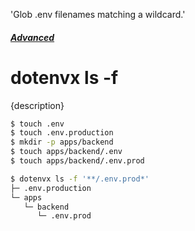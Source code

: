   'Glob .env filenames matching a wildcard.'

##### [Advanced](/docs/advanced)
# dotenvx ls -f

<p className="lead">{description}</p>

```sh
$ touch .env
$ touch .env.production
$ mkdir -p apps/backend
$ touch apps/backend/.env
$ touch apps/backend/.env.prod

$ dotenvx ls -f '**/.env.prod*'
├─ .env.production
└─ apps
   └─ backend
      └─ .env.prod
```
